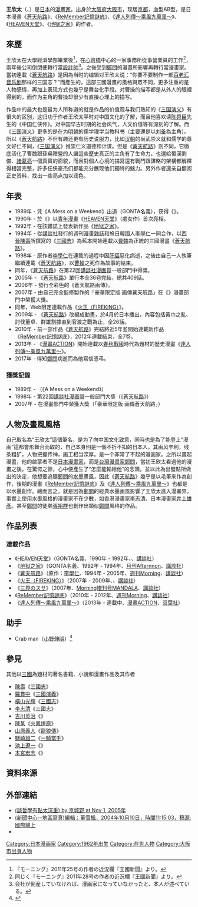 {{noteTA
| 1 = zh-hk: 蒼天航路; zh-cn: 蒼天航路; zh-tw: 蒼天航路;
| 2 = zh-hk: 记忆谜底REMEMBER; zh-tw: 記憶謎底ReMember; zh-tw: ReMember記憶謎底;
| 3 = zh-cn: 達人列傳〜乘風九萬里〜; zh-tw: 達人列傳〜乘風九萬里〜; zh-hk: 達人列傳〜乘風九萬里〜
}}
{{Infobox 漫画家|
| 姓名 = 王欣太
| 本名 = 
| 出生地點 = {{flagicon|Japan}} [[大阪府|大阪府]]
| 羅馬字 = KING GONTA
| 國籍 = {{JPN}}
| 出生日期 = {{Birth date and age|1962|3|9}}
| 職業 = [[漫画家|漫画家]]
| 活躍時期 = 1989年至今
| 類型 = [[歷史漫画|歷史漫画]]<br />[[青年漫画|青年漫画]]<br />格斗漫画
| 代表作 = 《[[蒼天航路|蒼天航路]]》<br>《[[ReMember記憶謎底|ReMember記憶謎底]]》<br>《[[達人列傳〜乘風九萬里〜|達人列傳〜乘風九萬里〜]]》<br>《[[HEAVEN天堂|HEAVEN天堂]]》<br>《[[地狱之家_(漫畫)|地狱之家]]》<br>《[[三界のスサ|三界のスサ]]》<br>《[[火王（FIREKING）|火王（FIREKING）]]》
| 獎項 = {{tsl|ja|アフタヌーン四季賞|四季赏}}<br>（《A Mess on a Weekend》）<br>第22回[[讲谈社漫画赏|讲谈社漫画赏]]大賞<br>（《[[苍天航路|苍天航路]]》）<br>{{tsl|ja|造本装幀コンクール展|第41回造本装幀コンクール展}}大賞<br>（《豪華限定版 画傳蒼天航路》）
}}

{{Japanese|japanese=王欣太|kana=きんぐ ごんた|romaji=KING GONTA}}

'''王欣太'''（{{lang-ja|きんぐ ごんた}}、{{bd|1962年|3月9日|catIdx=KING GONTA}}）是[[日本|日本]]的[[漫畫家|漫畫家]]。出身於[[大阪府|大阪府]][[大阪市|大阪市]]，现居[[京都|京都]]，血型AB型，是日本漫畫《[[蒼天航路|蒼天航路]]》、《[[ReMember記憶謎底|ReMember記憶謎底]]》、《[[達人列傳〜乘風九萬里〜|達人列傳〜乘風九萬里〜]]》、《[[HEAVEN天堂|HEAVEN天堂]]》、《[[地狱之家_(漫畫)|地狱之家]]》的作者。

== 來歷 ==
王欣太在大學經濟學部畢業後<ref>『モーニング』2011年25号の作者の近況欄『王國新聞』より。</ref>，在[[心齋橋|心齋橋]]中心的一家事務所從事營業員的工作<ref>同じく『モーニング』2011年28号の作者の近況欄『王國新聞』より。</ref>，兩年後公司倒閉便轉行當[[設計師|設計師]]<ref>会社が倒産していなければ、漫画家になっていなかったと、本人が述べている。</ref>。之後受到[[鄭問|鄭問]]的漫畫所影響再轉行當漫畫家。當初連載《[[蒼天航路|蒼天航路]]》是因為当时的编辑对王欣太说：“你要不要制作一部[[百老汇|百老汇]][[音乐剧|音乐剧]]那样的三国志？”而產生的，這部三國漫畫的風格與眾不同，更多注重的是人物感情，再加上表现方式也幾乎是舞台化手段。对曹操的描写都是从外人的眼裡得到的，而作为主角的曹操却很少有直接心理上的描写。

作品中的最大也是最为人所称道的就是作品的价值观与我们熟知的《[[三国演义|三国演义]]》有很大的区别，这归功于作者王欣太平时对中国文化的了解，而且他喜欢读[[陈舜臣|陈舜臣]]先生的《中国仁侠传》。对中国早古时期的社会风气，人文价值等有深刻的了解。而《[[三国演义|三国演义]]》更多的是在为[[明朝|明朝]]的儒学理学当教科书（主要還是以[[刘备|刘备]]為主角）。所以《[[蒼天航路|蒼天航路]]》不但有趣还更有历史说服力，比如[[汉朝|汉朝]]的尚武崇义就和儒学的尊文好仁不同，《[[三国演义|三国演义]]》推崇仁义道德和计谋。但是《[[蒼天航路|蒼天航路]]》则不同，它徹底活化了曹魏跟孫吳陣營的人讓這些歷史真正的主角有了生命力，也還給蜀漢劉備、[[諸葛亮|諸葛亮]]一個真實的面貌，而且對個人心境的描寫還有戰鬥跟謀略的架構都解釋得相當完整，許多任侠豪杰们都能充分展现他们獨特的魅力。另外作者還亲自翻阅正史资料，找出一些亮点加以润色。

== 年表 ==
* 1989年 - 凭《A Mess on a Weekend》出道（GONTA名義），获得《{{tsl|ja|アフタヌーン四季賞|Afternnon四季赏}}》。
* 1990年 - 於《{{tsl|ja|月刊アフタヌーン|月刊Afternnon}}》以[[青年漫畫|青年漫畫]]《[[HEAVEN天堂|HEAVEN天堂]]》（處女作）首次亮相。
* 1992年 - 在該雜誌上發表新作品《[[地狱之家_(漫畫)|地狱之家]]》。
* 1994年 - 從[[講談社|講談社]]發行的週刊[[漫畫|漫畫]][[雜誌|雜誌]]和旅日韓國人[[李學仁|李學仁]]一同合作，以[[西晉|西晉]][[陳壽|陳壽]]所撰寫的《[[三國志|三國志]]》為藍本開始連載以[[曹魏|曹魏]]為正統的三國漫畫《[[蒼天航路|蒼天航路]]》。
* 1998年 - 原作者[[李學仁|李學仁]]在連載的過程中因[[肝癌|肝癌]]惡化病逝，之後由自己一人執筆繼續連載《[[蒼天航路|蒼天航路]]》，以[[曹操|曹操]]之死作為故事的結束。
* 同年，《[[蒼天航路|蒼天航路]]》在第22回[[講談社漫画賞|講談社漫画賞]]一般部門中得獎。
* 2005年 - 《[[蒼天航路|蒼天航路]]》單行本全36卷完結，總共409話。
* 2006年 - 發行全彩色的《蒼天航路画傳》。
* 2007年 - 由自己完全監修製作的「豪華限定版 画傳蒼天航路」在《{{tsl|ja|造本装幀コンクール展|第41回造本装幀コンクール展}}》漫畫部門中榮獲大獎。
* 同年，Web限定連載作品《[[火王（FIREKING）|火王（FIREKING）]]》。
* 2009年 - 《[[蒼天航路|蒼天航路]]》改編成動畫，於4月於日本播出，內容包括黃巾之亂、討伐董卓、群雄割據直到官渡之戰為止，全26話。
* 2010年 - 前一部作品《[[蒼天航路|蒼天航路]]》完結將近5年並開始連載新作品《[[ReMember記憶謎底|ReMember記憶謎底]]》，2012年連載結束，全7卷。
* 2013年 - 《[[漫畫ACTION|漫畫ACTION]]》開始連載以[[春秋|春秋]][[戰國|戰國]]時代為題材的歷史漫畫《[[達人列傳〜乘風九萬里〜|達人列傳〜乘風九萬里〜]]》。
* 2017年 - 得知[[鄭問|鄭問]]病逝而為他寫信憑弔。

=== 獲獎記錄 ===
* 1989年 - {{link-ja|四季赏| アフタヌーン四季賞}}（《A Mess on a Weekend》）
* 1998年 - 第22回[[講談社漫画賞|講談社漫画賞]]一般部門大獎（《[[蒼天航路|蒼天航路]]》）
* 2007年 - {{link-ja|第41回造本装幀コンクール展|造本装幀コンクール展}}在漫畫部門中榮獲大獎（「豪華限定版 画傳蒼天航路」）

== 人物及畫風風格 ==
自己取名為“王欣太”這個筆名，是为了向中国文化致意，同時也是為了能登上“漫画”這都會形舞台而取的，自己本身則是一個不折不扣的日本人。其画风辛利，线条粗犷，人物把握传神，画工相当深厚。是一个非常了不起的漫画家。之所以畫起漫畫，他的啟蒙者不是[[日本|日本]][[漫畫家|漫畫家]]，而是[[台灣|台灣]][[漫畫家|漫畫家]][[鄭問|鄭問]]，當初王欣太看過他的漫畫之後，在驚愕之餘，心中便產生了“怎麼能輸給他”的念頭，並以此為出發點所做出的決定，他想要追隨[[鄭問|鄭問]]的[[水墨|水墨]]畫風，因此《[[蒼天航路|蒼天航路]]》幾乎是以毛筆來作為創作，後期的漫畫《[[ReMember記憶謎底|ReMember記憶謎底]]》及《[[達人列傳〜乘風九萬里〜|達人列傳〜乘風九萬里〜]]》也都是以水墨創作。總而言之，就是因為[[鄭問|鄭問]]的經典水墨画風影響了王欣太進入漫畫界。事實上使用水墨風格的漫畫家不在少數，如香港漫畫家[[李志清_(香港)|李志清]]、日本漫畫家[[井上雄彥|井上雄彥]]。甚至[[鄭問|鄭問]]的徒弟[[張裕群|張裕群]]也創作出類似[[鄭問|鄭問]]風格的作品。

== 作品列表 ==
=== 連載作品 ===
*《[[HEAVEN天堂|HEAVEN天堂]]》（GONTA名義、1990年 - 1992年、{{link-ja|月刊Afternnon| 月刊アフタヌーン}}、[[講談社|講談社]]）
*《[[地狱之家_(漫畫)|地狱之家]]》（GONTA名義、1992年 - 1994年、[[月刊Afternnon|月刊Afternnon]]、[[講談社|講談社]]）
*《[[蒼天航路|蒼天航路]]》（原作：[[李學仁|李學仁]]、1994年 - 2005年、[[週刊Morning|週刊Morning]]、[[講談社|講談社]]）
*《[[火王（FIREKING）|火王（FIREKING）]]》（2007年 - 2009年、{{link-ja|MiChao!| MiChao!}}、[[講談社|講談社]]）
*《[[三界のスサ|三界のスサ]]》（2007年、[[Morning増刊号MANDALA|Morning増刊号MANDALA]]、[[講談社|講談社]]）
*《[[ReMember記憶謎底|ReMember記憶謎底]]》（2010年 - 2012年、[[週刊Morning|週刊Morning]]、[[講談社|講談社]]）
*《[[達人列傳〜乘風九萬里〜|達人列傳〜乘風九萬里〜]]》（2013年 - 連載中、[[漫畫ACTION|漫畫ACTION]]、[[双葉社|双葉社]]）

== 助手 ==
* Crab man（[[小野伸明|小野伸明]]）<ref>{{Cite web |url=http://crabman0818.web.fc2.com/newpage1.html |title=DESIGN WORKS CRABMAN （デザイン　ワークス　クラブマン） |access-date=2015-03-29 |archive-url=https://web.archive.org/web/20150402105441/http://crabman0818.web.fc2.com/newpage1.html |archive-date=2015-04-02 |dead-url=yes }}</ref>

==參見==
其他以[[三國|三國]]為題材的著名書籍、小說和漫畫作品及其作者
*[[陳壽|陳壽]]《[[三國志|三國志]]》
*[[羅貫中|羅貫中]]《[[三國演義|三國演義]]》
*[[橫山光輝|橫山光輝]]《[[三國志_(漫畫)|三國志]]》
*[[李志清_(香港)|李志清]]《三國志》
*[[吉川英治|吉川英治]]《{{link-ja|三國志 (吉川英治)|三国志 (吉川英治)|三國志}}》
*[[陳某|陳某]]《[[火鳳燎原|火鳳燎原]]》
*[[山原義人|山原義人]]《[[龍狼傳|龍狼傳]]》
*[[鹽崎雄二|鹽崎雄二]]《[[一騎當千|一騎當千]]》
*[[池上遼一|池上遼一]]《{{link-ja|超‧三國志霸| 覇-LORD-}}》
*[[本宮宏志|本宮宏志]]《{{link-ja|天地吞食|天地を喰らう}}》

== 資料來源 ==
{{reflist}}
<div class="references-small"> 
<references />
</div>


== 外部連結 ==
* [https://web.archive.org/web/20150402172248/http://blog.yam.com/gaia/article/5376948Posted  (談哲學有點太沉重) by 京城野 at	Nov 1, 2005年   ] 
* [http://gb.cri.cn/3821/2004/10/10/151@322535_17.htm  (新聞中心--地區寫真)編輯；董雪楓，2004年10月10日，時間11:15:03，稿源:國際線上 ]{{Wayback|url=http://gb.cri.cn/3821/2004/10/10/151@322535_17.htm |date=20170305004859 }} 
*{{Twitter|GONTASTUDIO}}

{{DEFAULTSORT:KING GONTA}}
[[Category:日本漫画家|Category:日本漫画家]]
[[Category:1962年出生|Category:1962年出生]]
[[Category:在世人物|Category:在世人物]]
[[Category:大阪市出身人物|Category:大阪市出身人物]]